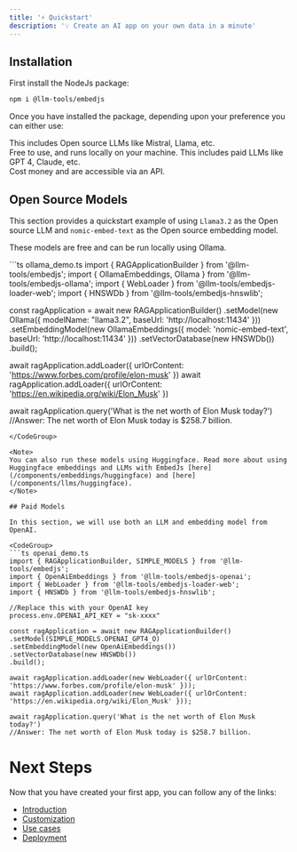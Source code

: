 ---
title: '⚡ Quickstart'
description: '💡 Create an AI app on your own data in a minute'
---

## Installation

First install the NodeJs package:

```bash
npm i @llm-tools/embedjs
```

Once you have installed the package, depending upon your preference you can either use:

<CardGroup cols={2}>
    <Card title="Open Source Models" icon="osi" href="#open-source-models">
        This includes Open source LLMs like Mistral, Llama, etc.
        <br />
        Free to use, and runs locally on your machine.
    </Card>
    <Card title="Paid Models" icon="dollar-sign" href="#paid-models" color="#4A154B">
        This includes paid LLMs like GPT 4, Claude, etc.
        <br />
        Cost money and are accessible via an API.
    </Card>
</CardGroup>

## Open Source Models

This section provides a quickstart example of using `Llama3.2` as the Open source LLM and `nomic-embed-text` as the Open source embedding model.

These models are free and can be run locally using Ollama.

<CodeGroup>
```ts ollama_demo.ts
import { RAGApplicationBuilder } from '@llm-tools/embedjs';
import { OllamaEmbeddings, Ollama } from '@llm-tools/embedjs-ollama';
import { WebLoader } from '@llm-tools/embedjs-loader-web';
import { HNSWDb } from '@llm-tools/embedjs-hnswlib';

const ragApplication = await new RAGApplicationBuilder()
.setModel(new Ollama({ modelName: "llama3.2", baseUrl: 'http://localhost:11434' }))
.setEmbeddingModel(new OllamaEmbeddings({ model: 'nomic-embed-text', baseUrl: 'http://localhost:11434' }))
.setVectorDatabase(new HNSWDb())
.build();

await ragApplication.addLoader({ urlOrContent: 'https://www.forbes.com/profile/elon-musk' })
await ragApplication.addLoader({ urlOrContent: 'https://en.wikipedia.org/wiki/Elon_Musk' })

await ragApplication.query('What is the net worth of Elon Musk today?')
//Answer: The net worth of Elon Musk today is $258.7 billion.
```
</CodeGroup>

<Note>
You can also run these models using Huggingface. Read more about using Huggingface embeddings and LLMs with EmbedJs [here](/components/embeddings/huggingface) and [here](/components/llms/huggingface).
</Note>

## Paid Models

In this section, we will use both an LLM and embedding model from OpenAI.

<CodeGroup>
```ts openai_demo.ts
import { RAGApplicationBuilder, SIMPLE_MODELS } from '@llm-tools/embedjs';
import { OpenAiEmbeddings } from '@llm-tools/embedjs-openai';
import { WebLoader } from '@llm-tools/embedjs-loader-web';
import { HNSWDb } from '@llm-tools/embedjs-hnswlib';

//Replace this with your OpenAI key
process.env.OPENAI_API_KEY = "sk-xxxx"

const ragApplication = await new RAGApplicationBuilder()
.setModel(SIMPLE_MODELS.OPENAI_GPT4_O)
.setEmbeddingModel(new OpenAiEmbeddings())
.setVectorDatabase(new HNSWDb())
.build();

await ragApplication.addLoader(new WebLoader({ urlOrContent: 'https://www.forbes.com/profile/elon-musk' }));
await ragApplication.addLoader(new WebLoader({ urlOrContent: 'https://en.wikipedia.org/wiki/Elon_Musk' }));

await ragApplication.query('What is the net worth of Elon Musk today?')
//Answer: The net worth of Elon Musk today is $258.7 billion.
```
</CodeGroup>

# Next Steps

Now that you have created your first app, you can follow any of the links:

-   [Introduction](/get-started/introduction)
-   [Customization](/components/introduction)
-   [Use cases](/use-cases/introduction)
-   [Deployment](/get-started/deployment)
